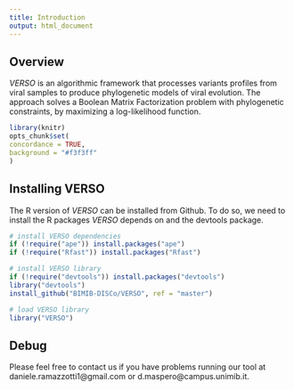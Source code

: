 ```yaml
---
title: Introduction
output: html_document
---
```


## Overview

*VERSO* is an algorithmic framework that processes variants profiles from viral samples to produce phylogenetic models of viral evolution. 
The approach solves a Boolean Matrix Factorization problem with phylogenetic constraints, by maximizing a log-likelihood function. 

```r
library(knitr)
opts_chunk$set(
concordance = TRUE,
background = "#f3f3ff"
)
```

## Installing VERSO

The R version of *VERSO* can be installed from Github. To do so, we need to install the R packages *VERSO* depends on and the devtools package. 


```r
# install VERSO dependencies
if (!require("ape")) install.packages("ape")
if (!require("Rfast")) install.packages("Rfast")

# install VERSO library
if (!require("devtools")) install.packages("devtools")
library("devtools")
install_github("BIMIB-DISCo/VERSO", ref = "master")

# load VERSO library
library("VERSO")
```

## Debug

Please feel free to contact us if you have problems running our tool at daniele.ramazzotti1@gmail.com or d.maspero@campus.unimib.it. 
